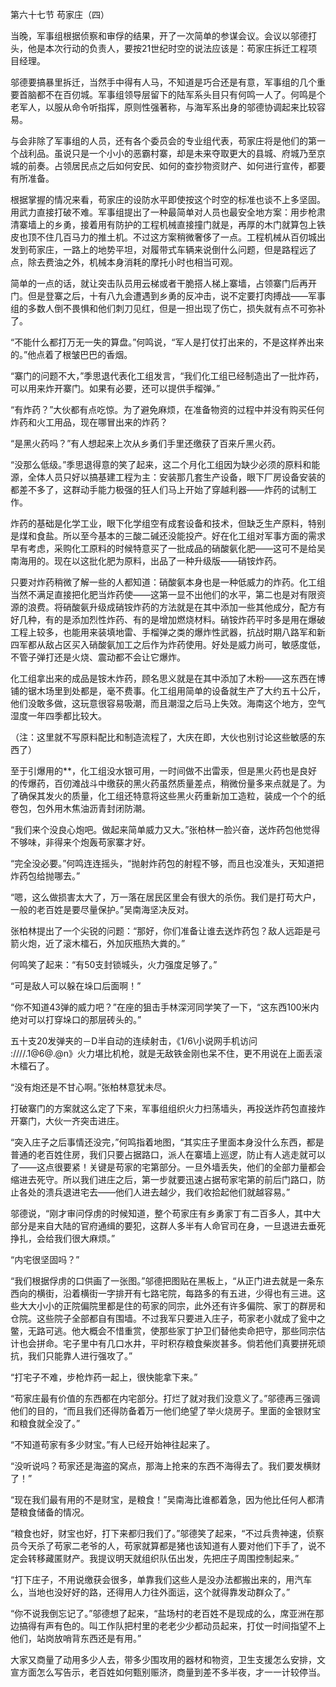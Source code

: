 

第六十七节 苟家庄（四）

当晚，军事组根据侦察和审俘的结果，开了一次简单的参谋会议。会议以邬德打头，他是本次行动的负责人，要按21世纪时空的说法应该是：苟家庄拆迁工程项目经理。

邬德要搞暴里拆迁，当然手中得有人马，不知道是巧合还是有意，军事组的几个重要首脑都不在百仞城。军事组领导层留下的陆军系头目只有何鸣一人了。何鸣是个老军人，以服从命令听指挥，原则性强著称，与海军系出身的邬德协调起来比较容易。

与会非除了军事组的人员，还有各个委员会的专业组代表，苟家庄将是他们的第一个战利品。虽说只是一个小小的恶霸村寨，却是未来夺取更大的县城、府城乃至京城的前奏。占领居民点之后如何安民、如何的查抄物资财产、如何进行宣传，都要有所准备。

根据掌握的情况来看，苟家庄的设防水平即使按这个时空的标准也谈不上多坚固。用武力直接打破不难。军事组提出了一种最简单对人员也最安全地方案：用步枪肃清寨墙上的乡勇，接着用有防护的工程机械直接撞门就是，再厚的木门就算包上铁皮也顶不住几百马力的推土机。不过这方案稍微奢侈了一点。工程机械从百仞城出发到苟家庄，一路上的地势平坦，对履带式车辆来说倒什么问题，但是路程远了点，除去费油之外，机械本身消耗的摩托小时也相当可观。

简单的一点的话，就让突击队员用云梯或者干脆搭人梯上寨墙，占领寨门后再开门。但是登寨之后，十有八九会遭遇到乡勇的反冲击，说不定要打肉搏战――军事组的多数人倒不畏惧和他们刺刀见红，但是一担出现了伤亡，损失就有点不可弥补了。

“不能什么都打万无一失的算盘。”何鸣说，“军人是打仗打出来的，不是这样养出来的。”他点着了根皱巴巴的香烟。

“寨门的问题不大，”季思退代表化工组发言，“我们化工组已经制造出了一批炸药，可以用来炸开寨门。如果有必要，还可以提供手榴弹。”

“有炸药？”大伙都有点吃惊。为了避免麻烦，在准备物资的过程中并没有购买任何炸药和火工用品，现在哪冒出来的炸药？

“是黑火药吗？”有人想起来上次从乡勇们手里还缴获了百来斤黑火药。

“没那么低级。”季思退得意的笑了起来，这二个月化工组因为缺少必须的原料和能源，全体人员只好以搞基建工程为主：安装那几套生产设备，眼下厂房设备安装的都差不多了，这群动手能力极强的狂人们马上开始了穿越利器――炸药的试制工作。

炸药的基础是化学工业，眼下化学组空有成套设备和技术，但缺乏生产原料，特别是煤和食盐。所以至今基本的三酸二碱还没能投产。好在化工组对军事方面的需求早有考虑，采购化工原料的时候特意买了一批成品的硝酸氨化肥――这可不是给吴南海用的。现在以这批化肥为原料，出品了一种升级版――硝铵炸药。

只要对炸药稍微了解一些的人都知道：硝酸氨本身也是一种低威力的炸药。化工组当然不满足直接把化肥当炸药使――这第一显不出他们的水平，第二也是对有限资源的浪费。将硝酸氨升级成硝铵炸药的方法就是在其中添加一些其他成分，配方有好几种，有的是添加烈性炸药、有的是增加燃烧材料。硝铵炸药平时多是用在爆破工程上较多，也能用来装填地雷、手榴弹之类的爆炸性武器，抗战时期八路军和新四军都从敌占区买入硝酸氨加工之后作为炸药使用。好处是威力尚可，敏感度低，不管子弹打还是火烧、震动都不会让它爆炸。

化工组拿出来的成品是铵木炸药，顾名思义就是在其中添加了木粉――这东西在博铺的锯木场里到处都是，毫不费事。化工组用简单的设备就生产了大约五十公斤，他们没敢多做，这玩意很容易吸潮，而且潮湿之后马上失效。海南这个地方，空气湿度一年四季都比较大。

（注：这里就不写原料配比和制造流程了，大庆在即，大伙也别讨论这些敏感的东西了）

至于引爆用的**，化工组没水银可用，一时间做不出雷汞，但是黑火药也是良好的传爆药，百仞滩战斗中缴获的黑火药虽然质量差点，稍微份量多来点就是了。为了确保其发火的质量，化工组还特意将这些黑火药重新加工造粒，装成一个个的纸卷包，包外用木焦油沥青封闭防潮。

“我们来个没良心炮吧。做起来简单威力又大。”张柏林一脸兴奋，送炸药包他觉得不够味，非得来个炮轰苟家寨才好。

“完全没必要。”何鸣连连摇头，“抛射炸药包的射程不够，而且也没准头，天知道把炸药包给抛哪去。”

“嗯，这么做损害太大了，万一落在居民区里会有很大的杀伤。我们是打苟大户，一般的老百姓是要尽量保护。”吴南海坚决反对。

张柏林提出了一个尖锐的问题：“那好，你们准备让谁去送炸药包？敌人远距是弓箭火炮，近了滚木檑石，外加灰瓶热大粪的。”

何鸣笑了起来：“有50支封锁城头，火力强度足够了。”

“可是敌人可以躲在垛口后面啊！”

“你不知道43弹的威力吧？”在座的狙击手林深河同学笑了一下，“这东西100米内绝对可以打穿垛口的那层砖头的。”

五十支20发弹夹的－D半自动的连续射击，《1/6\小说网手机访问   :////.1@6@.@n》火力堪比机枪，就是无敌铁金刚也呆不住，更不用说在上面丢滚木檑石了。

“没有炮还是不甘心啊。”张柏林意犹未尽。

打破寨门的方案就这么定了下来，军事组组织火力扫荡墙头，再投送炸药包直接炸开寨门，大伙一齐突击进庄。

“突入庄子之后事情还没完，”何鸣指着地图，“其实庄子里面本身没什么东西，都是普通的老百姓住房，我们只要占据路口，派人在寨墙上巡逻，防止有人逃走就可以了――这点很要紧！关键是苟家的宅第部分。一旦外墙丢失，他们的全部力量都会缩进去死守。所以我们进庄之后，第一步就要迅速占据苟家宅第的前后门路口，防止各处的溃兵退进宅去――他们人进去越少，我们收拾起他们就越容易。”

邬德说，“刚才审问俘虏的时候知道，整个苟家庄有乡勇家丁有二百多人，其中大部分是来自大陆的官府通缉的要犯，这群人多半有人命官司在身，一旦退进去垂死挣扎，会给我们很大麻烦。”

“内宅很坚固吗？”

“我们根据俘虏的口供画了一张图。”邬德把图贴在黑板上，“从正门进去就是一条东西向的横街，沿着横街一字排开有七路宅院，每路多的有五进，少得也有三进。这些大大小小的正院偏院里都是住的苟家的同宗，此外还有许多偏院、家丁的群房和仓院。这些院子全部都自有围墙。不过我军只要进入庄子，苟家老小就成了瓮中之鳖，无路可逃。他大概会不惜重赏，使那些家丁护卫们替他卖命把守，那些同宗估计也会拼命。宅子里中有几口水井，平时积存粮食柴炭甚多。倘若他们真要拼死顽抗，我们只能靠人进行强攻了。”

“打宅子不难，步枪炸药一起上，很快能拿下来。”

“苟家庄最有价值的东西都在内宅部分。打烂了就对我们没意义了。”邬德再三强调他们的目的，“而且我们还得防备着万一他们绝望了举火烧房子。里面的金银财宝和粮食就全没了。”

“不知道苟家有多少财宝。”有人已经开始神往起来了。

“没听说吗？苟家还是海盗的窝点，那海上抢来的东西不海得去了。我们要发横财了！”

“现在我们最有用的不是财宝，是粮食！”吴南海比谁都着急，因为他比任何人都清楚粮食储备的情况。

“粮食也好，财宝也好，打下来都归我们了。”邬德笑了起来，“不过兵贵神速，侦察员今天杀了苟家二老爷的人，苟家就算都是猪也该知道有人要对他们下手了，说不定会转移藏匿财产。我提议明天就组织队伍出发，先把庄子周围控制起来。”

“打下庄子，不用说缴获会很多，单靠我们这些人是没办法都搬出来的，用汽车么，当地也没好好的路，还得用人力往外面运，这个就得靠发动群众了。”

“你不说我倒忘记了。”邬德想了起来，“盐场村的老百姓不是现成的么，席亚洲在那边搞得有声有色的。叫工作队把村里的老老少少都动员起来，打仗一时间指望不上他们，站岗放哨背东西还是有用。”

大家又商量了动用多少人去，带多少围攻用的器材和物资，卫生支援怎么安排，文宣方面怎么写告示，老百姓如何甄别赈济，商量到差不多半夜，才一一计较停当。

